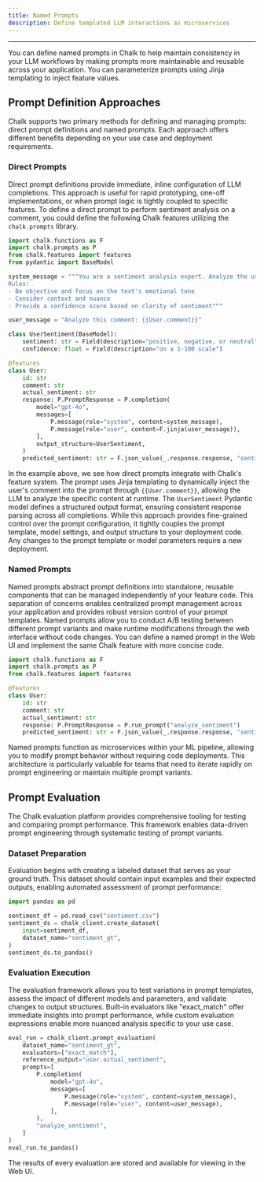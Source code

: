 ```yaml
---
title: Named Prompts
description: Define templated LLM interactions as microservices
---
```


---

You can define named prompts in Chalk to help maintain consistency in your LLM workflows by making prompts more 
maintainable and reusable across your application. You can parameterize prompts using Jinja templating to inject 
feature values. 

## Prompt Definition Approaches

Chalk supports two primary methods for defining and managing prompts: direct prompt definitions and named prompts. 
Each approach offers different benefits depending on your use case and deployment requirements.

### Direct Prompts

Direct prompt definitions provide immediate, inline configuration of LLM completions. This approach is useful for 
rapid prototyping, one-off implementations, or when prompt logic is tightly coupled to specific features. To define
a direct prompt to perform sentiment analysis on a comment, you could define the following Chalk features utilizing
the `chalk.prompts` library.

```py
import chalk.functions as F
import chalk.prompts as P
from chalk.features import features
from pydantic import BaseModel

system_message = """You are a sentiment analysis expert. Analyze the user's comment and determine if it's positive, negative, or neutral.
Rules:
- Be objective and focus on the text's emotional tone
- Consider context and nuance
- Provide a confidence score based on clarity of sentiment"""

user_message = "Analyze this comment: {{User.comment}}"

class UserSentiment(BaseModel):
    sentiment: str = Field(description="positive, negative, or neutral")
    confidence: float = Field(description="on a 1-100 scale")

@features
class User:
    id: str
    comment: str
    actual_sentiment: str
    response: P.PromptResponse = P.completion(
        model="gpt-4o", 
        messages=[
            P.message(role="system", content=system_message),
            P.message(role="user", content=F.jinja(user_message)),
        ],
        output_structure=UserSentiment,
    )
    predicted_sentiment: str = F.json_value(_.response.response, "sentiment")
```

In the example above, we see how direct prompts integrate with Chalk's feature system. The prompt uses Jinja templating 
to dynamically inject the user's comment into the prompt through `{{User.comment}}`, allowing the LLM to analyze the 
specific content at runtime. The `UserSentiment` Pydantic model defines a structured output format, ensuring consistent 
response parsing across all completions. While this approach provides fine-grained control over the prompt 
configuration, it tightly couples the prompt template, model settings, and output structure to your deployment code. 
Any changes to the prompt template or model parameters require a new deployment.

### Named Prompts

Named prompts abstract prompt definitions into standalone, reusable components that can be managed independently of 
your feature code. This separation of concerns enables centralized prompt management across your application and 
provides robust version control of your prompt templates. Named prompts allow you to conduct A/B testing between 
different prompt variants and make runtime modifications through the web interface without code changes. You can define
a named prompt in the Web UI and implement the same Chalk feature with more concise code.

```py
import chalk.functions as F
import chalk.prompts as P
from chalk.features import features

@features
class User:
    id: str
    comment: str
    actual_sentiment: str
    response: P.PromptResponse = P.run_prompt("analyze_sentiment")
    predicted_sentiment: str = F.json_value(_.response.response, "sentiment")
```

Named prompts function as microservices within your ML pipeline, allowing you to modify prompt behavior without 
requiring code deployments. This architecture is particularly valuable for teams that need to iterate rapidly on prompt
engineering or maintain multiple prompt variants.

## Prompt Evaluation

The Chalk evaluation platform provides comprehensive tooling for testing and comparing prompt performance. This
framework enables data-driven prompt engineering through systematic testing of prompt variants.

### Dataset Preparation

Evaluation begins with creating a labeled dataset that serves as your ground truth. This dataset should contain input
examples and their expected outputs, enabling automated assessment of prompt performance:

```py
import pandas as pd

sentiment_df = pd.read_csv("sentiment.csv")
sentiment_ds = chalk_client.create_dataset(
    input=sentiment_df,
    dataset_name="sentiment_gt",
)
sentiment_ds.to_pandas()
```

### Evaluation Execution

The evaluation framework allows you to test variations in prompt templates, assess the impact of different models and 
parameters, and validate changes to output structures. Built-in evaluators like "exact_match" offer immediate insights
into prompt performance, while custom evaluation expressions enable more nuanced analysis specific to your use case.

```py
eval_run = chalk_client.prompt_evaluation(
    dataset_name="sentiment_gt",
    evaluators=["exact_match"],
    reference_output="user.actual_sentiment",
    prompts=[
        P.completion(
            model="gpt-4o", 
            messages=[
                P.message(role="system", content=system_message),
                P.message(role="user", content=user_message),
            ],
        ),
        "analyze_sentiment",
    ]
)
eval_run.to_pandas()
```

The results of every evaluation are stored and available for viewing in the Web UI.
